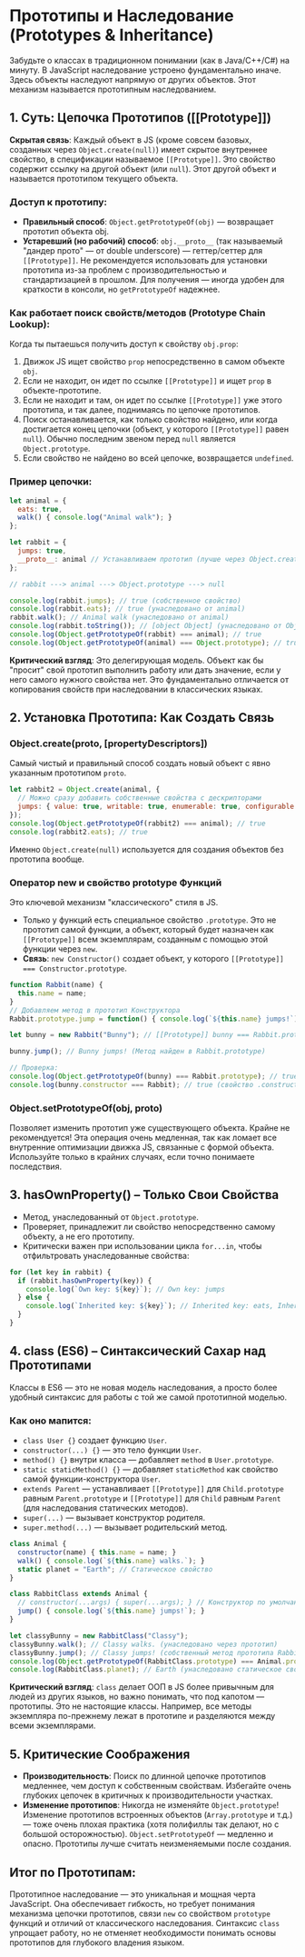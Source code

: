 # Прототипы и Наследование (Prototypes & Inheritance)

Забудьте о классах в традиционном понимании (как в Java/C++/C#) на минуту. В JavaScript наследование устроено фундаментально иначе. Здесь объекты наследуют напрямую от других объектов. Этот механизм называется прототипным наследованием.

## 1. Суть: Цепочка Прототипов ([[Prototype]])

**Скрытая связь**: Каждый объект в JS (кроме совсем базовых, созданных через `Object.create(null)`) имеет скрытое внутреннее свойство, в спецификации называемое `[[Prototype]]`. Это свойство содержит ссылку на другой объект (или `null`). Этот другой объект и называется прототипом текущего объекта.

### Доступ к прототипу:
- **Правильный способ**: `Object.getPrototypeOf(obj)` — возвращает прототип объекта obj.
- **Устаревший (но рабочий) способ**: `obj.__proto__` (так называемый "дандер прото" — от double underscore) — геттер/сеттер для `[[Prototype]]`. Не рекомендуется использовать для установки прототипа из-за проблем с производительностью и стандартизацией в прошлом. Для получения — иногда удобен для краткости в консоли, но `getPrototypeOf` надежнее.

### Как работает поиск свойств/методов (Prototype Chain Lookup):
Когда ты пытаешься получить доступ к свойству `obj.prop`:
1. Движок JS ищет свойство `prop` непосредственно в самом объекте `obj`.
2. Если не находит, он идет по ссылке `[[Prototype]]` и ищет `prop` в объекте-прототипе.
3. Если не находит и там, он идет по ссылке `[[Prototype]]` уже этого прототипа, и так далее, поднимаясь по цепочке прототипов.
4. Поиск останавливается, как только свойство найдено, или когда достигается конец цепочки (объект, у которого `[[Prototype]]` равен `null`). Обычно последним звеном перед `null` является `Object.prototype`.
5. Если свойство не найдено во всей цепочке, возвращается `undefined`.

### Пример цепочки:

```javascript
let animal = {
  eats: true,
  walk() { console.log("Animal walk"); }
};

let rabbit = {
  jumps: true,
  __proto__: animal // Устанавливаем прототип (лучше через Object.create)
};

// rabbit ---> animal ---> Object.prototype ---> null

console.log(rabbit.jumps); // true (собственное свойство)
console.log(rabbit.eats); // true (унаследовано от animal)
rabbit.walk(); // Animal walk (унаследовано от animal)
console.log(rabbit.toString()); // [object Object] (унаследовано от Object.prototype)
console.log(Object.getPrototypeOf(rabbit) === animal); // true
console.log(Object.getPrototypeOf(animal) === Object.prototype); // true
```

**Критический взгляд**: Это делегирующая модель. Объект как бы "просит" свой прототип выполнить работу или дать значение, если у него самого нужного свойства нет. Это фундаментально отличается от копирования свойств при наследовании в классических языках.

## 2. Установка Прототипа: Как Создать Связь

### Object.create(proto, [propertyDescriptors])
Самый чистый и правильный способ создать новый объект с явно указанным прототипом `proto`.

```javascript
let rabbit2 = Object.create(animal, {
  // Можно сразу добавить собственные свойства с дескрипторами
  jumps: { value: true, writable: true, enumerable: true, configurable: true }
});
console.log(Object.getPrototypeOf(rabbit2) === animal); // true
console.log(rabbit2.eats); // true
```

Именно `Object.create(null)` используется для создания объектов без прототипа вообще.

### Оператор new и свойство prototype Функций
Это ключевой механизм "классического" стиля в JS.

- Только у функций есть специальное свойство `.prototype`. Это не прототип самой функции, а объект, который будет назначен как `[[Prototype]]` всем экземплярам, созданным с помощью этой функции через `new`.
- **Связь**: `new Constructor()` создает объект, у которого `[[Prototype]] === Constructor.prototype`.

```javascript
function Rabbit(name) {
  this.name = name;
}
// Добавляем метод в прототип Конструктора
Rabbit.prototype.jump = function() { console.log(`${this.name} jumps!`); };

let bunny = new Rabbit("Bunny"); // [[Prototype]] bunny === Rabbit.prototype

bunny.jump(); // Bunny jumps! (Метод найден в Rabbit.prototype)

// Проверка:
console.log(Object.getPrototypeOf(bunny) === Rabbit.prototype); // true
console.log(bunny.constructor === Rabbit); // true (свойство .constructor по умолчанию есть в .prototype)
```

### Object.setPrototypeOf(obj, proto)
Позволяет изменить прототип уже существующего объекта. Крайне не рекомендуется! Эта операция очень медленная, так как ломает все внутренние оптимизации движка JS, связанные с формой объекта. Используйте только в крайних случаях, если точно понимаете последствия.

## 3. hasOwnProperty() – Только Свои Свойства

- Метод, унаследованный от `Object.prototype`.
- Проверяет, принадлежит ли свойство непосредственно самому объекту, а не его прототипу.
- Критически важен при использовании цикла `for...in`, чтобы отфильтровать унаследованные свойства:

```javascript
for (let key in rabbit) {
  if (rabbit.hasOwnProperty(key)) {
    console.log(`Own key: ${key}`); // Own key: jumps
  } else {
    console.log(`Inherited key: ${key}`); // Inherited key: eats, Inherited key: walk
  }
}
```

## 4. class (ES6) – Синтаксический Сахар над Прототипами

Классы в ES6 — это не новая модель наследования, а просто более удобный синтаксис для работы с той же самой прототипной моделью.

### Как оно мапится:
- `class User {}` создает функцию `User`.
- `constructor(...) {}` — это тело функции `User`.
- `method() {}` внутри класса — добавляет `method` в `User.prototype`.
- `static staticMethod() {}` — добавляет `staticMethod` как свойство самой функции-конструктора `User`.
- `extends Parent` — устанавливает `[[Prototype]]` для `Child.prototype` равным `Parent.prototype` и `[[Prototype]]` для `Child` равным `Parent` (для наследования статических методов).
- `super(...)` — вызывает конструктор родителя.
- `super.method(...)` — вызывает родительский метод.

```javascript
class Animal {
  constructor(name) { this.name = name; }
  walk() { console.log(`${this.name} walks.`); }
  static planet = "Earth"; // Статическое свойство
}

class RabbitClass extends Animal {
  // constructor(...args) { super(...args); } // Конструктор по умолчанию вызывает super
  jump() { console.log(`${this.name} jumps!`); }
}

let classyBunny = new RabbitClass("Classy");
classyBunny.walk(); // Classy walks. (унаследовано через прототип)
classyBunny.jump(); // Classy jumps! (собственный метод прототипа RabbitClass)
console.log(Object.getPrototypeOf(RabbitClass.prototype) === Animal.prototype); // true
console.log(RabbitClass.planet); // Earth (унаследовано статическое свойство)
```

**Критический взгляд**: `class` делает ООП в JS более привычным для людей из других языков, но важно понимать, что под капотом — прототипы. Это не настоящие классы. Например, все методы экземпляра по-прежнему лежат в прототипе и разделяются между всеми экземплярами.

## 5. Критические Соображения

- **Производительность**: Поиск по длинной цепочке прототипов медленнее, чем доступ к собственным свойствам. Избегайте очень глубоких цепочек в критичных к производительности участках.
- **Изменение прототипов**: Никогда не изменяйте `Object.prototype`! Изменение прототипов встроенных объектов (`Array.prototype` и т.д.) — тоже очень плохая практика (хотя полифиллы так делают, но с большой осторожностью). `Object.setPrototypeOf` — медленно и опасно. Прототипы лучше считать неизменяемыми после создания.

## Итог по Прототипам:

Прототипное наследование — это уникальная и мощная черта JavaScript. Она обеспечивает гибкость, но требует понимания механизма цепочки прототипов, связи `new` со свойством `prototype` функций и отличий от классического наследования. Синтаксис `class` упрощает работу, но не отменяет необходимости понимать основы прототипов для глубокого владения языком.
